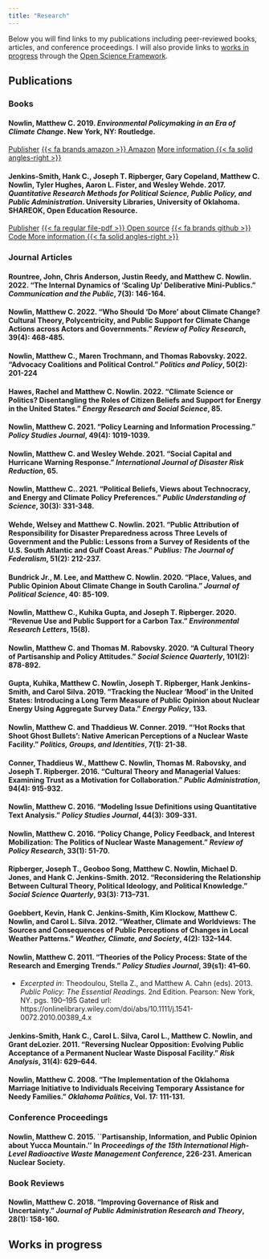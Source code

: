 ```yaml
---
title: "Research"
---
```


Below you will find links to my publications including peer-reviewed books, articles, and conference proceedings. I will also provide links to [works in progress](#works-in-progress) through the [Open Science Framework](https://osf.io/). 

## Publications

### Books

#### **Nowlin, Matthew C.** 2019. *Environmental Policymaking in an Era of Climate Change*. New York, NY: Routledge.

<div><a href="https://www.routledge.com/Environmental-Policymaking-in-an-Era-of-Climate-Change-1st-Edition/Nowlin/p/book/9781138216938"> 
<span class="badge bg-primary">Publisher</span></a > <a href="https://www.amazon.com/Environmental-Policymaking-Era-Climate-Change/dp/1138216933/ref=sr_1_2?keywords=Environmental+Policymaking+in+an+Era+of+Climate+Change&qid=1560292196&s=gateway&sr=8-2"><span class="badge bg-primary">{{< fa brands amazon >}} Amazon</span></a > <a href="/publications/env-book/index.html" itemprop="url"><span class="badge bg-primary">More information {{< fa solid angles-right >}}</span></a >
</div>

<!-- 
```{=html}
<div class="accordion" id="accordionExample">
  <div class="accordion-item">
    <h2 class="accordion-header" id="headingOne">
      <button class="accordion-button" type="button" data-bs-toggle="collapse" data-bs-target="#collapseOne" aria-expanded="true" aria-controls="collapseOne">
        Accordion Item #1
      </button>
    </h2>
    <div id="collapseOne" class="accordion-collapse collapse show" aria-labelledby="headingOne" data-bs-parent="#accordionExample">
      <div class="accordion-body">
        <strong>This is the first item's accordion body.</strong> It is shown by default, until the collapse plugin adds the appropriate classes that we use to style each element. These classes control the overall appearance, as well as the showing and hiding via CSS transitions. You can modify any of this with custom CSS or overriding our default variables. It's also worth noting that just about any HTML can go within the <code>.accordion-body</code>, though the transition does limit overflow.
      </div>
    </div>
  </div>
```
-->

#### Jenkins-Smith, Hank C., Joseph T. Ripberger, Gary Copeland, **Matthew C. Nowlin**, Tyler Hughes, Aaron L. Fister, and Wesley Wehde. 2017. *Quantitative Research Methods for Political Science, Public Policy, and Public Administration*. University Libraries, University of Oklahoma. SHAREOK, Open Education Resource.

<div><a href="https://shareok.org/handle/11244/52244"> <span class="badge bg-primary">Publisher</span></a > <a href="https://shareok.org/bitstream/handle/11244/52244/Quantitative%20Research%20Methods%20For%20Political%20Science%2c%20Public%20Policy%20and%20Public%20Administration%2c%20With%20Applications%20in%20R.pdf?sequence=15&isAllowed=y"><span class="badge bg-primary">{{< fa regular file-pdf >}} Open source</span></a > <a href="https://github.com/ripberjt/qrmtextbook"><span class="badge bg-primary">{{< fa brands github >}} Code </span></a > <a href="/publications/stats-book/index.html" itemprop="url"><span class="badge bg-primary">More information {{< fa solid angles-right >}}</span></a > </div>

### Journal Articles

#### Rountree, John, Chris Anderson, Justin Reedy, and **Matthew C. Nowlin**. 2022. "The Internal Dynamics of 'Scaling Up' Deliberative Mini-Publics." *Communication and the Public*, 7(3): 146-164.

#### **Nowlin, Matthew C.** 2022. "Who Should 'Do More' about Climate Change? Cultural Theory, Polycentricity, and Public Support for Climate Change Actions across Actors and Governments." *Review of Policy Research*, 39(4): 468-485.

#### **Nowlin, Matthew C.**, Maren Trochmann, and Thomas Rabovsky. 2022. "Advocacy Coalitions and Political Control." *Politics and Policy*, 50(2): 201-224

#### Hawes, Rachel and **Matthew C. Nowlin**. 2022. "Climate Science or Politics? Disentangling the Roles of Citizen Beliefs and Support for Energy in the United States." *Energy Research and Social Science*, 85.

#### **Nowlin, Matthew C.** 2021. "Policy Learning and Information Processing." *Policy Studies Journal*, 49(4): 1019-1039.

#### **Nowlin, Matthew C.** and Wesley Wehde. 2021. "Social Capital and Hurricane Warning Response." *International Journal of Disaster Risk Reduction*, 65.

#### **Nowlin, Matthew C.**. 2021. "Political Beliefs, Views about Technocracy, and Energy and Climate Policy Preferences." *Public Understanding of Science*, 30(3): 331-348.

#### Wehde, Welsey and **Matthew C. Nowlin**. 2021. "Public Attribution of Responsibility for Disaster Preparedness across Three Levels of Government and the Public: Lessons from a Survey of Residents of the U.S. South Atlantic and Gulf Coast Areas." *Publius: The Journal of Federalism*, 51(2): 212-237.

#### Bundrick Jr., M. Lee, and **Matthew C. Nowlin**. 2020. "Place, Values, and Public Opinion About Climate Change in South Carolina." *Journal of Political Science*, 40: 85-109.

#### **Nowlin, Matthew C.**, Kuhika Gupta, and Joseph T. Ripberger. 2020. "Revenue Use and Public Support for a Carbon Tax." *Environmental Research Letters*, 15(8).

#### **Nowlin, Matthew C.** and Thomas M. Rabovsky. 2020. "A Cultural Theory of Partisanship and Policy Attitudes." *Social Science Quarterly*, 101(2): 878-892.

#### Gupta, Kuhika, **Matthew C. Nowlin**, Joseph T. Ripberger, Hank Jenkins-Smith, and Carol Silva. 2019. "Tracking the Nuclear 'Mood' in the United States: Introducing a Long Term Measure of Public Opinion about Nuclear Energy Using Aggregate Survey Data." *Energy Policy*, 133.

#### **Nowlin, Matthew C.** and Thaddieus W. Conner. 2019. "'Hot Rocks that Shoot Ghost Bullets': Native American Perceptions of a Nuclear Waste Facility." *Politics, Groups, and Identities*, 7(1): 21-38.

#### Conner, Thaddieus W., **Matthew C. Nowlin**, Thomas M. Rabovsky, and Joseph T. Ripberger. 2016. "Cultural Theory and Managerial Values: Examining Trust as a Motivation for Collaboration." *Public Administration*, 94(4): 915-932.

#### **Nowlin, Matthew C.** 2016. "Modeling Issue Definitions using Quantitative Text Analysis." *Policy Studies Journal*, 44(3): 309-331.

#### **Nowlin, Matthew C.** 2016. "Policy Change, Policy Feedback, and Interest Mobilization: The Politics of Nuclear Waste Management." *Review of Policy Research*, 33(1): 51-70.

#### Ripberger, Joseph T., Geoboo Song, **Matthew C. Nowlin**, Michael D. Jones, and Hank C. Jenkins-Smith. 2012. "Reconsidering the Relationship Between Cultural Theory, Political Ideology, and Political Knowledge." *Social Science Quarterly*, 93(3): 713--731.

#### Goebbert, Kevin, Hank C. Jenkins-Smith, Kim Klockow, **Matthew C. Nowlin**, and Carol L. Silva. 2012. "Weather, Climate and Worldviews: The Sources and Consequences of Public Perceptions of Changes in Local Weather Patterns." *Weather, Climate, and Society*, 4(2): 132--144.

#### **Nowlin, Matthew C.** 2011. "Theories of the Policy Process: State of the Research and Emerging Trends." *Policy Studies Journal*, 39(s1): 41--60.
* *Excerpted in*: Theodoulou, Stella Z., and Matthew A. Cahn (eds). 2013. *Public Policy: The Essential Readings*. 2nd Edition. Pearson: New York, NY. pgs. 190--195 <i class="fas fa-lock"></i> Gated url: https://onlinelibrary.wiley.com/doi/abs/10.1111/j.1541-0072.2010.00389_4.x

#### Jenkins-Smith, Hank C., Carol L. Silva, Carol L., **Matthew C. Nowlin**, and Grant deLozier. 2011. "Reversing Nuclear Opposition: Evolving Public Acceptance of a Permanent Nuclear Waste Disposal Facility." *Risk Analysis*, 31(4): 629--644.

#### **Nowlin, Matthew C.** 2008. "The Implementation of the Oklahoma Marriage Initiative to Individuals Receiving Temporary Assistance for Needy Families." *Oklahoma Politics*, Vol. 17: 111-131.

### Conference Proceedings 

#### **Nowlin, Matthew C.** 2015. ``Partisanship, Information, and Public Opinion about Yucca Mountain.'' In _Proceedings of the 15th International High-Level Radioactive Waste Management Conference_, 226-231. American Nuclear Society. 

### Book Reviews 

#### **Nowlin, Matthew C.** 2018. "Improving Governance of Risk and Uncertainty." _Journal of Public Administration Research and Theory_, 28(1): 158-160.  


## Works in progress


